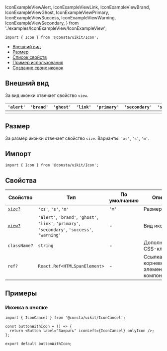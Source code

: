 
  IconExampleViewAlert,
  IconExampleViewLink,
  IconExampleViewBrand,
  IconExampleViewGhost,
  IconExampleViewPrimary,
  IconExampleViewSuccess,
  IconExampleViewWarning,
  IconExampleViewSecondary,
} from './examples/IconExampleView/IconExampleView';

```tsx
import { Icon } from '@consta/uikit/Icon';
```

<MdxMenu>

- [Внешний вид](#внешний-вид)
- [Размер](#размер)
- [Список свойств](#свойства)
- [Пример использования](#примеры)
- [Создание своих иконок](##LIBS.LIB/lib:icons)

</MdxMenu>

## Внешний вид

За вид иконки отвечает свойство `view`.

| `'alert'`                | `'brand'`                | `'ghost'`                | `'link'`                | `'primary'`                | `'secondary'`                | `'success'`                | `'warning'`                |
| ------------------------ | ------------------------ | ------------------------ | ----------------------- | -------------------------- | ---------------------------- | -------------------------- | -------------------------- |
| <IconExampleViewAlert /> | <IconExampleViewBrand /> | <IconExampleViewGhost /> | <IconExampleViewLink /> | <IconExampleViewPrimary /> | <IconExampleViewSecondary /> | <IconExampleViewSuccess /> | <IconExampleViewWarning /> |

## Размер

За размер иконки отвечает свойство `size`. Варианты: `'xs'`, `'s'`, `'m'`.

<IconExampleSize />

## Импорт

```tsx
import { Icon } from '@consta/uikit/Icon';
```

## Свойства

| Свойство                | Тип                                                                                             | По умолчанию | Описание                                  |
| ----------------------- | ----------------------------------------------------------------------------------------------- | ------------ | ----------------------------------------- |
| [`size?` ](#размер)     | `'xs'`, `'s'`, `'m'`                                                                            | `'m'`        | Размер                                    |
| [`view?`](#внешний-вид) | `'alert'`, `'brand'`, `'ghost'`, `'link'`, `'primary'`, `'secondary'`, `'success'`, `'warning'` | -            | Вид иконки                                |
| `className?`            | `string`                                                                                        | -            | Дополнительный CSS-класс                  |
| `ref?`                  | `React.Ref<HTMLSpanElement>`                                                                    | -            | Ссылка на корневой DOM-элемент компонента |

## Примеры

### Иконка в кнопке

```tsx
import { IconCancel } from '@consta/uikit/IconCancel';

const buttonWithIcon = () => {
  return <Button label="Закрыть" iconLeft={IconCancel} onlyIcon />;
};

export default buttonWithIcon;
```
